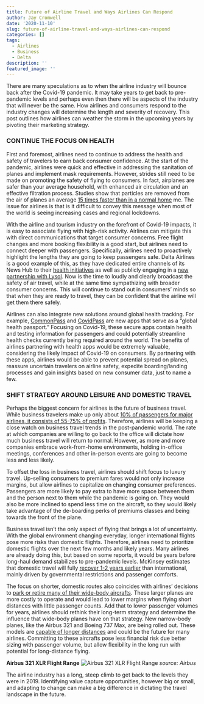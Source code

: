 ```yaml
---
title: Future of Airline Travel and Ways Airlines Can Respond
author: Jay Cromwell
date: '2020-11-10'
slug: future-of-airline-travel-and-ways-airlines-can-respond
categories: []
tags:
  - Airlines
  - Business
  - Delta
description: ''
featured_image: ''
---
```


There are many speculations as to when the airline industry will bounce back after the Covid-19 pandemic. It may take years to get back to pre-pandemic levels and perhaps even then there will be aspects of the industry that will never be the same. How airlines and consumers respond to the industry changes will determine the length and severity of recovery. This post outlines how airlines can weather the storm in the upcoming years by pivoting their marketing strategy.

### CONTINUE THE FOCUS ON HEALTH

First and foremost, airlines need to continue to address the health and safety of travelers to earn back consumer confidence. At the start of the pandemic, airlines were quick and effective in addressing the sanitation of planes and implement mask requirements. However, strides still need to be made on promoting the safety of flying to consumers. In fact, airplanes are safer than your average household, with enhanced air circulation and an effective filtration process. Studies show that particles are removed from the air of planes an average [15 times faster than in a normal home](https://www.usatoday.com/story/travel/airline-news/2020/10/15/coronavirus-study-finds-jetliners-safer-than-operating-rooms/3665469001/) me. The issue for airlines is that is it difficult to convey this message when most of the world is seeing increasing cases and regional lockdowns. 

With the airline and tourism industry on the forefront of Covid-19 impacts, it is easy to associate flying with high-risk activity. Airlines can mitigate this with direct communications that target consumer concerns. Free flight changes and more booking flexibility is a good start, but airlines need to connect deeper with passengers. Specifically, airlines need to proactively highlight the lengths they are going to keep passengers safe. Delta Airlines is a good example of this, as they have dedicated entire channels of its News Hub to their [health initiatives](https://news.delta.com/tags/health-safety) as well as publicly engaging in a [new partnership with Lysol](https://thepointsguy.com/news/delta-air-lines-lysol-partnership/). Now is the time to loudly and clearly broadcast the safety of air travel, while at the same time sympathizing with broader consumer concerns. This will continue to stand out in consumers' minds so that when they are ready to travel, they can be confident that the airline will get them there safely.

Airlines can also integrate new solutions around global health tracking. For example, [CommonPass](https://www.mobihealthnews.com/news/digital-health-passport-commonpass-begins-testing-help-travel-and-trade-resume) and [CovidPass](https://www.weforum.org/agenda/2020/07/covid-19-passport-app-health-travel-covidpass-quarantine-event/) are new apps that serve as a "global health passport." Focusing on Covid-19, these secure apps contain health and testing information for passengers and could potentially streamline health checks currently being required around the world. The benefits of airlines partnering with health apps would be extremely valuable, considering the likely impact of Covid-19 on consumers. By partnering with these apps, airlines would be able to prevent potential spread on planes, reassure uncertain travelers on airline safety, expedite boarding/landing processes and gain insights based on new consumer data, just to name a few.

### SHIFT STRATEGY AROUND LEISURE AND DOMESTIC TRAVEL

Perhaps the biggest concern for airlines is the future of business travel. While business travelers make up only about [10% of passengers for major airlines, it consists of 55-75% of profits](https://www.nytimes.com/2020/07/13/business/business-travel-hotels-airlines.html). Therefore, airlines will be keeping a close watch on business travel trends in the post-pandemic world. The rate at which companies are willing to go back to the office will dictate how much business travel will return to normal. However, as more and more companies embrace work-from-home environments, holding in-office meetings, conferences and other in-person events are going to become less and less likely. 

To offset the loss in business travel, airlines should shift focus to luxury travel. Up-selling consumers to premium fares would not only increase margins, but allow airlines to capitalize on changing consumer preferences. Passengers are more likely to pay extra to have more space between them and the person next to them while the pandemic is going on. They would also be more inclined to spend less time on the aircraft, so they would likely take advantage of the de-boarding perks of premiums classes and being towards the front of the plane.

Business travel isn't the only aspect of flying that brings a lot of uncertainty. With the global environment changing everyday, longer international flights pose more risks than domestic flights. Therefore, airlines need to prioritize domestic flights over the next few months and likely years. Many airlines are already doing this, but based on some reports, it would be years before long-haul demand stabilizes to pre-pandemic levels. McKinsey estimates that domestic travel will fully [recover 1-2 years earlier](https://www.mckinsey.com/industries/travel-logistics-and-transport-infrastructure/our-insights/covid-19-tourism-spend-recovery-in-numbers) than international, mainly driven by governmental restrictions and passenger comforts. 

The focus on shorter, domestic routes also coincides with airlines' decisions to [park or retire many of their wide-body aircrafts](https://thepointsguy.com/news/american-airlines-will-suspend-all-but-3-long-haul-routes-park-most-wide-body-jets/). These larger planes are more costly to operate and would lead to lower margins when flying short distances with little passenger counts. Add that to lower passenger volumes for years, airlines should rethink their long-term strategy and determine the influence that wide-body planes have on that strategy. New narrow-body planes, like the Airbus 321 and Boeing 737 Max, are being rolled out. These models are [capable of longer distances](https://algnewsletter.com/aviation/are-we-going-to-fly-smaller-covid-19-crisis-may-accelerate-the-boost-of-narrowbody-in-long-haul-flights/) and could be the future for many airlines. Committing to these aircrafts pose less financial risk due better sizing with passenger volume, but allow flexibility in the long run with potential for long-distance flying.

**Airbus 321 XLR Flight Range**
![Airbus 321 XLR Flight Range](/images/Airbus.PNG)
*source: Airbus*


The airline industry has a long, steep climb to get back to the levels they were in 2019. Identifying value capture opportunities, however big or small, and adapting to change can make a big difference in dictating the travel landscape in the future.




